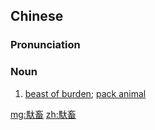 {{also|驮畜}}
==Chinese==
{{zh-forms|s=驮畜}}

===Pronunciation===
{{zh-pron
|m=tuóchù
|cat=n
}}

===Noun===
{{zh-noun}}

# [[beast of burden]]; [[pack animal]]

[[mg:馱畜]]
[[zh:馱畜]]
